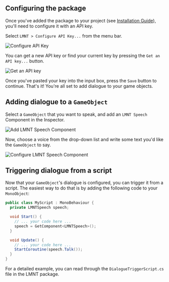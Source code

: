 ## Configuring the package
Once you've added the package to your project (see [Installation Guide](installation-guide.md)), you'll need to configure
it with an API key.

Select `LMNT > Configure API Key...` from the menu bar.

![Configure API Key](img/configure_api_key.png)

You can get a new API key or find your current key by pressing the `Get an API key...` button.

![Get an API key](img/get_api_key.png)

Once you've pasted your key into the input box, press the `Save` button to continue. That's it!
You're all set to add dialogue to your game objects.

## Adding dialogue to a `GameObject`
Select a `GameObject` that you want to speak, and add an `LMNT Speech` Component in the Inspector.

![Add LMNT Speech Component](img/add_speech_component.png)

Now, choose a voice from the drop-down list and write some text you'd like the `GameObject` to say.

![Configure LMNT Speech Component](img/configure_speech_component.png)

## Triggering dialogue from a script

Now that your `GameObject`'s dialogue is configured, you can trigger it from a script. The easiest way
to do that is by adding the following code to your `MonoObject`:

```csharp
public class MyScript : MonoBehaviour {
  private LMNTSpeech speech;

  void Start() {
    // ... your code here ...
    speech = GetComponent<LMNTSpeech>();
  }

  void Update() {
    // ... your code here ...
    StartCoroutine(speech.Talk());
  }
}
```

For a detailed example, you can read through the `DialogueTriggerScript.cs` file in the LMNT package.
